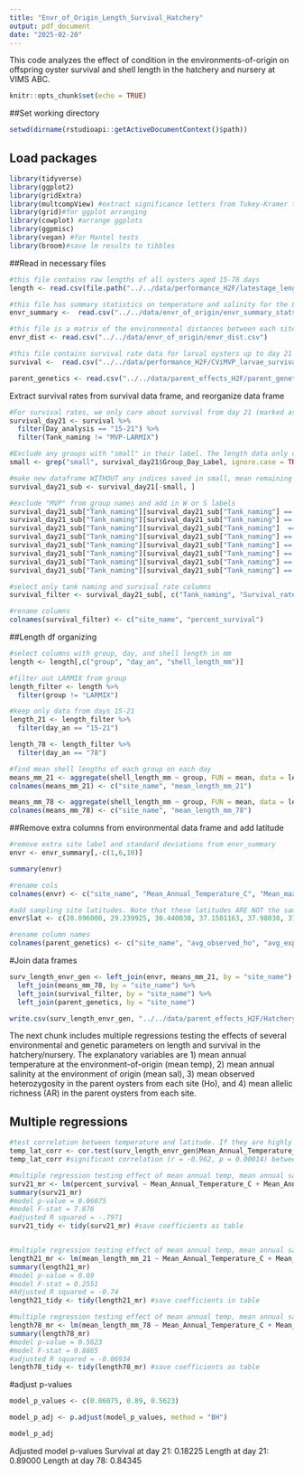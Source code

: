 ```yaml
---
title: "Envr_of_Origin_Length_Survival_Hatchery"
output: pdf_document
date: "2025-02-20"
---
```


This code analyzes the effect of condition in the environments-of-origin on offspring oyster survival and shell length in the hatchery and nursery at VIMS ABC.

```r
knitr::opts_chunk$set(echo = TRUE)
```

##Set working directory
```r
setwd(dirname(rstudioapi::getActiveDocumentContext()$path))
```

## Load packages
```r
library(tidyverse)
library(ggplot2)
library(gridExtra)
library(multcompView) #extract significance letters from Tukey-Kramer test
library(grid)#for ggplot arranging
library(cowplot) #arrange ggplots
library(ggpmisc)
library(vegan) #for Mantel tests
library(broom)#save lm results to tibbles
```

##Read in necessary files
```r
#this file contains raw lengths of all oysters aged 15-78 days
length <- read.csv(file.path("../../data/performance_H2F/latestage_length.csv"))

#this file has summary statistics on temperature and salinity for the 8 sites (W1-TX, W2-LA, W3-FL, S1-LOLA, S2-DEBY, W4-VA, W5-NH, W6-ME)
envr_summary <-  read.csv("../../data/envr_of_origin/envr_summary_stats.csv")

#this file is a matrix of the environmental distances between each site
envr_dist <- read.csv("../../data/envr_of_origin/envr_dist.csv")

#this file contains survival rate data for larval oysters up to day 21 post hatching
survival <-  read.csv("../../data/performance_H2F/CViMVP_larvae_survival.csv")

parent_genetics <- read.csv("../../data/parent_effects_H2F/parent_genetic_effects.csv")
```

Extract survival rates from survival data frame, and reorganize data frame
```r
#For survival rates, we only care about survival from day 21 (marked as day_an 15-21), so filter for those day_an only. Reminder that days 15-21 were grouped for analysis because there were constant larval drops occurring during that time as individuals reached the eyed stage, but the number of drops varied by site_name. Also exclude LARMIX, since there is no environmental data for that, given that it represents oysters from multiple sites
survival_day21 <- survival %>% 
  filter(Day_analysis == "15-21") %>% 
  filter(Tank_naming != "MVP-LARMIX")

#Exclude any groups with "small" in their label. The length data only considers the eyed oysters.
small <- grep("small", survival_day21$Group_Day_Label, ignore.case = TRUE)

#make new dataframe WITHOUT any indices saved in small, mean remaining data are everything except small larvae
survival_day21_sub <- survival_day21[-small, ]

#exclude "MVP" from group names and add in W or S labels
survival_day21_sub["Tank_naming"][survival_day21_sub["Tank_naming"] == "MVP-TX"] <- "W1-TX"
survival_day21_sub["Tank_naming"][survival_day21_sub["Tank_naming"] == "MVP-LA"] <- "W2-LA"
survival_day21_sub["Tank_naming"][survival_day21_sub["Tank_naming"]  == "MVP-FL"] <- "W3-FL"
survival_day21_sub["Tank_naming"][survival_day21_sub["Tank_naming"] == "MVP-LOLA"] <- "S1-LOLA"
survival_day21_sub["Tank_naming"][survival_day21_sub["Tank_naming"] == "MVP-DEBY"] <- "S2-DEBY"
survival_day21_sub["Tank_naming"][survival_day21_sub["Tank_naming"] == "MVP-JR"] <- "W4-VA"
survival_day21_sub["Tank_naming"][survival_day21_sub["Tank_naming"] == "MVP-NH"] <- "W5-NH"
survival_day21_sub["Tank_naming"][survival_day21_sub["Tank_naming"] == "MVP-ME"] <- "W6-ME"

#select only tank naming and survival rate columns
survival_filter <- survival_day21_sub[, c("Tank_naming", "Survival_rate_perc")]

#rename columns
colnames(survival_filter) <- c("site_name", "percent_survival")
```

##Length df organizing
```r
#select columns with group, day, and shell length in mm
length <- length[,c("group", "day_an", "shell_length_mm")]

#filter out LARMIX from group
length_filter <- length %>% 
  filter(group != "LARMIX")

#keep only data from days 15-21
length_21 <- length_filter %>% 
  filter(day_an == "15-21")

length_78 <- length_filter %>% 
  filter(day_an == "78")

#find mean shell lengths of each group on each day
means_mm_21 <- aggregate(shell_length_mm ~ group, FUN = mean, data = length_21)
colnames(means_mm_21) <- c("site_name", "mean_length_mm_21")

means_mm_78 <- aggregate(shell_length_mm ~ group, FUN = mean, data = length_78)
colnames(means_mm_78) <- c("site_name", "mean_length_mm_78")
```

##Remove extra columns from environmental data frame and add latitude
```r
#remove extra site label and standard deviations from envr_summary
envr <- envr_summary[,-c(1,6,10)]

summary(envr)

#rename cols
colnames(envr) <- c("site_name", "Mean_Annual_Temperature_C", "Mean_max_temperature_C", "Mean_min_temperature_C", "Mean_Annual_Salinity_ppt", "Mean_max_Salinity_ppt", "Mean_min_Salinity_ppt")

#add sampling site latitudes. Note that these latitudes ARE NOT the same as the latitudes of where environmental data came from. These latitudes, while similar, were often slightly different, and I am using our actual sampling site latitudes.
envr$lat <- c(28.096000, 29.239925, 30.440030, 37.1501163, 37.98030, 37.249107, 43.053746, 44.01330)
```


```r
#rename column names 
colnames(parent_genetics) <- c("site_name", "avg_observed_ho", "avg_expected_hs", "avg_allelic_richness")
```

#Join data frames
```r
surv_length_envr_gen <- left_join(envr, means_mm_21, by = "site_name") %>% 
  left_join(means_mm_78, by = "site_name") %>% 
  left_join(survival_filter, by = "site_name") %>% 
  left_join(parent_genetics, by = "site_name")

write.csv(surv_length_envr_gen, "../../data/parent_effects_H2F/Hatchery_Performance_Envr_ParentGenetics.csv", row.names = FALSE)
```

The next chunk includes multiple regressions testing the effects of several environmental and genetic parameters on length and survival in the hatchery/nursery. The explanatory variables are 1) mean annual temperature at the environment-of-origin (mean temp), 2) mean annual salinity at the environment of origin (mean sal), 3) mean observed heterozygosity in the parent oysters from each site (Ho), and 4) mean allelic richness (AR) in the parent oysters from each site.

## Multiple regressions
```r
#test correlation between temperature and latitude. If they are highly correlated, one must be excluded from the upcoming multiple regression.
temp_lat_corr <- cor.test(surv_length_envr_gen$Mean_Annual_Temperature_C, surv_length_envr_gen$lat)
temp_lat_corr #significant correlation (r = -0.962, p = 0.00014) between temp and lat, cannot include both in multiple regression

#multiple regression testing effect of mean annual temp, mean annual salinity, mean Ho, and mean AR on percent survival at day 21 (end of hatchery stage)
surv21_mr <- lm(percent_survival ~ Mean_Annual_Temperature_C + Mean_Annual_Salinity_ppt + avg_observed_ho + avg_allelic_richness, data = surv_length_envr_gen)
summary(surv21_mr) 
#model p-value = 0.06075
#model F-stat = 7.876
#adjusted R squared = -.7971
surv21_tidy <- tidy(surv21_mr) #save coefficients as table


#multiple regression testing effect of mean annual temp, mean annual salinity, mean Ho, and mean AR on percent length at day 21 (end of hatchery stage)
length21_mr <- lm(mean_length_mm_21 ~ Mean_Annual_Temperature_C + Mean_Annual_Salinity_ppt + avg_observed_ho + avg_allelic_richness, data = surv_length_envr_gen)
summary(length21_mr) 
#model p-value = 0.89
#model F-stat = 0.2551
#Adjusted R squared = -0.74
length21_tidy <- tidy(length21_mr) #save coefficients in table

#multiple regression testing effect of mean annual temp, mean annual salinity, mean Ho, and mean AR on percent length at day 78 (end of nursery stage)
length78_mr <- lm(mean_length_mm_78 ~ Mean_Annual_Temperature_C + Mean_Annual_Salinity_ppt + avg_observed_ho + avg_allelic_richness, data = surv_length_envr_gen)
summary(length78_mr) 
#model p-value = 0.5623
#model F-stat = 0.8865
#adjusted R squared = -0.06934
length78_tidy <- tidy(length78_mr) #save coefficients as table
```

#adjust p-values
```r
model_p_values <- c(0.06075, 0.89, 0.5623)

model_p_adj <- p.adjust(model_p_values, method = "BH")

model_p_adj
```

Adjusted model p-values
Survival at day 21: 0.18225 
Length at day 21: 0.89000 
Length at day 78: 0.84345


